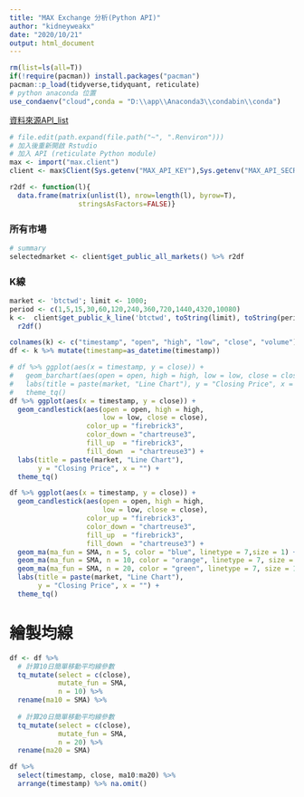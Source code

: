 ```yaml
---
title: "MAX Exchange 分析(Python API)"
author: "kidneyweakx"
date: "2020/10/21"
output: html_document
---
```

```r
rm(list=ls(all=T))
if(!require(pacman)) install.packages("pacman")
pacman::p_load(tidyverse,tidyquant, reticulate)
# python anaconda 位置
use_condaenv("cloud",conda = "D:\\app\\Anaconda3\\condabin\\conda") 
```
[資料來源API_list](https://max.maicoin.com/documents/api_list)

```r
# file.edit(path.expand(file.path("~", ".Renviron")))
# 加入後重新開啟 Rstudio
# 加入 API (reticulate Python module)
max <- import("max.client")
client <- max$Client(Sys.getenv("MAX_API_KEY"),Sys.getenv("MAX_API_SECRET"))
```

```r
r2df <- function(l){
  data.frame(matrix(unlist(l), nrow=length(l), byrow=T),
                 stringsAsFactors=FALSE)}
```
### 所有市場
```r
# summary
selectedmarket <- client$get_public_all_markets() %>% r2df
```


### K線
```r
market <- 'btctwd'; limit <- 1000;
period <- c(1,5,15,30,60,120,240,360,720,1440,4320,10080)
k <-  client$get_public_k_line('btctwd', toString(limit), toString(period[5])) %>%
  r2df()
```

```r
colnames(k) <- c("timestamp", "open", "high", "low", "close", "volume")
df <- k %>% mutate(timestamp=as_datetime(timestamp)) 

```

```r
# df %>% ggplot(aes(x = timestamp, y = close)) +
#   geom_barchart(aes(open = open, high = high, low = low, close = close)) +
#   labs(title = paste(market, "Line Chart"), y = "Closing Price", x = "") +
#   theme_tq()
df %>% ggplot(aes(x = timestamp, y = close)) +
  geom_candlestick(aes(open = open, high = high,
                       low = low, close = close),
                   color_up = "firebrick3",
                   color_down = "chartreuse3",
                   fill_up  = "firebrick3",
                   fill_down  = "chartreuse3") +
  labs(title = paste(market, "Line Chart"),
       y = "Closing Price", x = "") +
  theme_tq()
```
```r
df %>% ggplot(aes(x = timestamp, y = close)) +
  geom_candlestick(aes(open = open, high = high,
                       low = low, close = close),
                   color_up = "firebrick3",
                   color_down = "chartreuse3",
                   fill_up  = "firebrick3",
                   fill_down  = "chartreuse3") +
  geom_ma(ma_fun = SMA, n = 5, color = "blue", linetype = 7,size = 1) +
  geom_ma(ma_fun = SMA, n = 10, color = "orange", linetype = 7, size = 1) + 
  geom_ma(ma_fun = SMA, n = 20, color = "green", linetype = 7, size = 1) +
  labs(title = paste(market, "Line Chart"),
       y = "Closing Price", x = "") +
  theme_tq()
```


# 繪製均線
```r
df <- df %>%
  # 計算10日簡單移動平均線參數
  tq_mutate(select = c(close),
            mutate_fun = SMA,
            n = 10) %>%
  rename(ma10 = SMA) %>%
  
  # 計算20日簡單移動平均線參數
  tq_mutate(select = c(close),
            mutate_fun = SMA,
            n = 20) %>%
  rename(ma20 = SMA)

df %>% 
  select(timestamp, close, ma10:ma20) %>% 
  arrange(timestamp) %>% na.omit()
```

